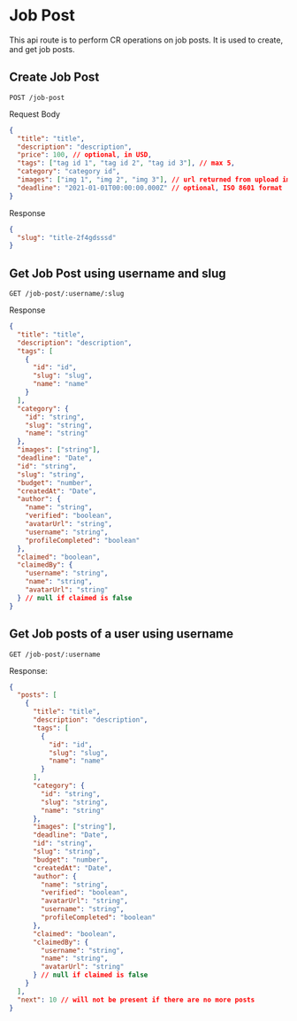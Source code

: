 # Job Post

This api route is to perform CR operations on job posts. It is used to create, and get job posts.

## Create Job Post

`POST /job-post`

Request Body

```json
{
  "title": "title",
  "description": "description",
  "price": 100, // optional, in USD,
  "tags": ["tag id 1", "tag id 2", "tag id 3"], // max 5,
  "category": "category id",
  "images": ["img 1", "img 2", "img 3"], // url returned from upload image api
  "deadline": "2021-01-01T00:00:00.000Z" // optional, ISO 8601 format
}
```

Response

```json
{
  "slug": "title-2f4gdsssd"
}
```

## Get Job Post using username and slug

`GET /job-post/:username/:slug`

Response

```json
{
  "title": "title",
  "description": "description",
  "tags": [
    {
      "id": "id",
      "slug": "slug",
      "name": "name"
    }
  ],
  "category": {
    "id": "string",
    "slug": "string",
    "name": "string"
  },
  "images": ["string"],
  "deadline": "Date",
  "id": "string",
  "slug": "string",
  "budget": "number",
  "createdAt": "Date",
  "author": {
    "name": "string",
    "verified": "boolean",
    "avatarUrl": "string",
    "username": "string",
    "profileCompleted": "boolean"
  },
  "claimed": "boolean",
  "claimedBy": {
    "username": "string",
    "name": "string",
    "avatarUrl": "string"
  } // null if claimed is false
}
```

## Get Job posts of a user using username

`GET /job-post/:username`

Response:

```json
{
  "posts": [
    {
      "title": "title",
      "description": "description",
      "tags": [
        {
          "id": "id",
          "slug": "slug",
          "name": "name"
        }
      ],
      "category": {
        "id": "string",
        "slug": "string",
        "name": "string"
      },
      "images": ["string"],
      "deadline": "Date",
      "id": "string",
      "slug": "string",
      "budget": "number",
      "createdAt": "Date",
      "author": {
        "name": "string",
        "verified": "boolean",
        "avatarUrl": "string",
        "username": "string",
        "profileCompleted": "boolean"
      },
      "claimed": "boolean",
      "claimedBy": {
        "username": "string",
        "name": "string",
        "avatarUrl": "string"
      } // null if claimed is false
    }
  ],
  "next": 10 // will not be present if there are no more posts
}
```
